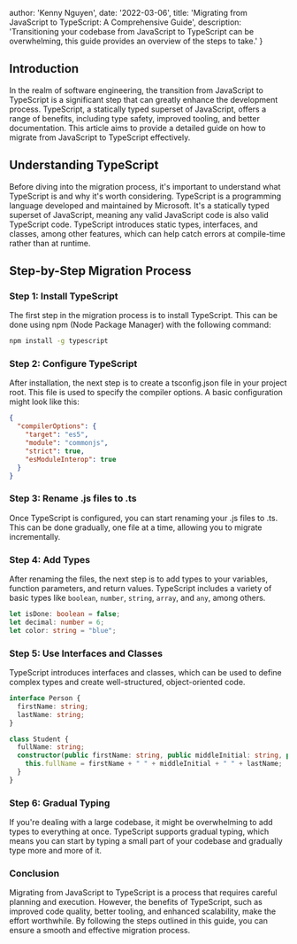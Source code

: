 
  author: 'Kenny Nguyen',
  date: '2022-03-06',
  title: 'Migrating from JavaScript to TypeScript: A Comprehensive Guide',
  description: 'Transitioning your codebase from JavaScript to TypeScript can be overwhelming, this guide provides an overview of the steps to take.'
}



## Introduction

In the realm of software engineering, the transition from JavaScript to TypeScript is a significant step that can greatly enhance the development process. TypeScript, a statically typed superset of JavaScript, offers a range of benefits, including type safety, improved tooling, and better documentation. This article aims to provide a detailed guide on how to migrate from JavaScript to TypeScript effectively.

## Understanding TypeScript

Before diving into the migration process, it's important to understand what TypeScript is and why it's worth considering. TypeScript is a programming language developed and maintained by Microsoft. It's a statically typed superset of JavaScript, meaning any valid JavaScript code is also valid TypeScript code. TypeScript introduces static types, interfaces, and classes, among other features, which can help catch errors at compile-time rather than at runtime.

## Step-by-Step Migration Process

### Step 1: Install TypeScript

The first step in the migration process is to install TypeScript. This can be done using npm (Node Package Manager) with the following command:

```bash
npm install -g typescript
```

### Step 2: Configure TypeScript 
After installation, the next step is to create a tsconfig.json file in your project root. This file is used to specify the compiler options. A basic configuration might look like this:

```json
{
  "compilerOptions": {
    "target": "es5",
    "module": "commonjs",
    "strict": true,
    "esModuleInterop": true
  }
}
```

### Step 3: Rename .js files to .ts
Once TypeScript is configured, you can start renaming your .js files to .ts. This can be done gradually, one file at a time, allowing you to migrate incrementally.

### Step 4: Add Types 
After renaming the files, the next step is to add types to your variables, function parameters, and return values. TypeScript includes a variety of basic types like `boolean`, `number`, `string`, `array`, and `any`, among others.

```typescript
let isDone: boolean = false;
let decimal: number = 6;
let color: string = "blue";
```

### Step 5: Use Interfaces and Classes 
TypeScript introduces interfaces and classes, which can be used to define complex types and create well-structured, object-oriented code.

```typescript
interface Person {
  firstName: string;
  lastName: string;
}

class Student {
  fullName: string;
  constructor(public firstName: string, public middleInitial: string, public lastName: string) {
    this.fullName = firstName + " " + middleInitial + " " + lastName;
  }
}
```

### Step 6: Gradual Typing 
If you're dealing with a large codebase, it might be overwhelming to add types to everything at once. TypeScript supports gradual typing, which means you can start by typing a small part of your codebase and gradually type more and more of it.

### Conclusion 
Migrating from JavaScript to TypeScript is a process that requires careful planning and execution. However, the benefits of TypeScript, such as improved code quality, better tooling, and enhanced scalability, make the effort worthwhile. By following the steps outlined in this guide, you can ensure a smooth and effective migration process.


